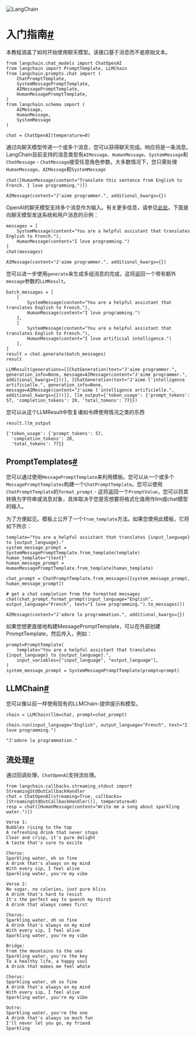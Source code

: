 

<Head>
  <script>
    {
      `(function() {
         var _hmt = _hmt || [];
(function() {
  var hm = document.createElement("script");
  hm.src = "https://hm.baidu.com/hm.js?e60fb290e204e04c5cb6f79b0ac1e697";
  var s = document.getElementsByTagName("script")[0]; 
  s.parentNode.insertBefore(hm, s);
})();
       })();`
    }
  </script>
</Head>

![LangChain](https://pica.zhimg.com/50/v2-56e8bbb52aa271012541c1fe1ceb11a2_r.gif)





入门指南[#](#getting-started "此标题的永久链接")
====================================

本教程涵盖了如何开始使用聊天模型。该接口基于消息而不是原始文本。

```
from langchain.chat_models import ChatOpenAI
from langchain import PromptTemplate, LLMChain
from langchain.prompts.chat import (
    ChatPromptTemplate,
    SystemMessagePromptTemplate,
    AIMessagePromptTemplate,
    HumanMessagePromptTemplate,
)
from langchain.schema import (
    AIMessage,
    HumanMessage,
    SystemMessage
)

```

```
chat = ChatOpenAI(temperature=0)

```

通过向聊天模型传递一个或多个消息，您可以获得聊天完成。响应将是一条消息。LangChain目前支持的消息类型有`AIMessage`、`HumanMessage`、`SystemMessage`和`ChatMessage` - `ChatMessage`接受任意角色参数。大多数情况下，您只需处理`HumanMessage`、`AIMessage`和`SystemMessage`

```
chat([HumanMessage(content="Translate this sentence from English to French. I love programming.")])

```

```
AIMessage(content="J'aime programmer.", additional_kwargs={})

```

OpenAI的聊天模型支持多个消息作为输入。有关更多信息，请参见[此处](https://platform.openai.com/docs/guides/chat/chat-vs-completions)。下面是向聊天模型发送系统和用户消息的示例：

```
messages = [
    SystemMessage(content="You are a helpful assistant that translates English to French."),
    HumanMessage(content="I love programming.")
]
chat(messages)

```

```
AIMessage(content="J'aime programmer.", additional_kwargs={})

```

您可以进一步使用`generate`来生成多组消息的完成，这将返回一个带有额外`message`参数的`LLMResult`。

```
batch_messages = [
    [
        SystemMessage(content="You are a helpful assistant that translates English to French."),
        HumanMessage(content="I love programming.")
    ],
    [
        SystemMessage(content="You are a helpful assistant that translates English to French."),
        HumanMessage(content="I love artificial intelligence.")
    ],
]
result = chat.generate(batch_messages)
result

```

```
LLMResult(generations=[[ChatGeneration(text="J'aime programmer.", generation_info=None, message=AIMessage(content="J'aime programmer.", additional_kwargs={}))], [ChatGeneration(text="J'aime l'intelligence artificielle.", generation_info=None, message=AIMessage(content="J'aime l'intelligence artificielle.", additional_kwargs={}))]], llm_output={'token_usage': {'prompt_tokens': 57, 'completion_tokens': 20, 'total_tokens': 77}})

```

您可以从这个LLMResult中恢复诸如令牌使用情况之类的东西

```
result.llm_output

```

```
{'token_usage': {'prompt_tokens': 57,
  'completion_tokens': 20,
  'total_tokens': 77}}

```

PromptTemplates[#](#prompttemplates "Permalink to this headline")
-----------------------------------------------------------------

您可以通过使用`MessagePromptTemplate`来利用模板。您可以从一个或多个`MessagePromptTemplates`构建一个`ChatPromptTemplate`。您可以使用`ChatPromptTemplate`的`format_prompt` - 这将返回一个`PromptValue`，您可以将其转换为字符串或消息对象，具体取决于您是否想要将格式化值用作llm或chat模型的输入。

为了方便起见，模板上公开了一个`from_template`方法。如果您使用此模板，它将如下所示：

```
template="You are a helpful assistant that translates {input_language} to {output_language}."
system_message_prompt = SystemMessagePromptTemplate.from_template(template)
human_template="{text}"
human_message_prompt = HumanMessagePromptTemplate.from_template(human_template)

```

```
chat_prompt = ChatPromptTemplate.from_messages([system_message_prompt, human_message_prompt])

# get a chat completion from the formatted messages
chat(chat_prompt.format_prompt(input_language="English", output_language="French", text="I love programming.").to_messages())

```

```
AIMessage(content="J'adore la programmation.", additional_kwargs={})

```

如果您想更直接地构建MessagePromptTemplate，可以在外部创建PromptTemplate，然后传入，例如：

```
prompt=PromptTemplate(
    template="You are a helpful assistant that translates {input_language} to {output_language}.",
    input_variables=["input_language", "output_language"],
)
system_message_prompt = SystemMessagePromptTemplate(prompt=prompt)

```

LLMChain[#](#llmchain "Permalink to this headline")
---------------------------------------------------

您可以像以前一样使用现有的LLMChain-提供提示和模型。

```
chain = LLMChain(llm=chat, prompt=chat_prompt)

```

```
chain.run(input_language="English", output_language="French", text="I love programming.")

```

```
"J'adore la programmation."

```

流处理[#](#streaming "Permalink to this headline")
-----------------------------------------------

通过回调处理，`ChatOpenAI`支持流处理。

```
from langchain.callbacks.streaming_stdout import StreamingStdOutCallbackHandler
chat = ChatOpenAI(streaming=True, callbacks=[StreamingStdOutCallbackHandler()], temperature=0)
resp = chat([HumanMessage(content="Write me a song about sparkling water.")])

```

```
Verse 1:
Bubbles rising to the top
A refreshing drink that never stops
Clear and crisp, it's pure delight
A taste that's sure to excite

Chorus:
Sparkling water, oh so fine
A drink that's always on my mind
With every sip, I feel alive
Sparkling water, you're my vibe

Verse 2:
No sugar, no calories, just pure bliss
A drink that's hard to resist
It's the perfect way to quench my thirst
A drink that always comes first

Chorus:
Sparkling water, oh so fine
A drink that's always on my mind
With every sip, I feel alive
Sparkling water, you're my vibe

Bridge:
From the mountains to the sea
Sparkling water, you're the key
To a healthy life, a happy soul
A drink that makes me feel whole

Chorus:
Sparkling water, oh so fine
A drink that's always on my mind
With every sip, I feel alive
Sparkling water, you're my vibe

Outro:
Sparkling water, you're the one
A drink that's always so much fun
I'll never let you go, my friend
Sparkling

```

